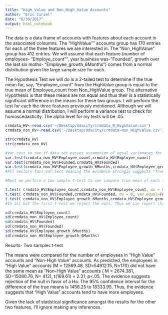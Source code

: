 ```yaml
---
title: "High_Value and Non_High_Value Accounts"
author: "Eric Curiel"
date: "6/30/2017"
output: html_notebook
---
```


The data is a data frame of accounts with features about each account in the associated coloumns. The "HighValue"" accounts group has 170 entries for each of the three features we are interested in. The "Non_HighValue" group has 412 entries. We will assume that each feature (number of employees- "Employe_count"", year business was- "Founded", growth over the last six moths- "Employee_growth_6Months") comes from a normal distribution given the large sample size for each. 

The Hypothesis Test we will do is a 2-tailed test to determine if the true mean for, say, "Employee_count" from the HighValue group is equal to the true mean of Employee_count from Non_HighValue group. The alternative Hypothesis is that these means are not equal and thus their is a statistically significant difference in the means for these two groups. I will perform the test for each the three features previously mentioned. Although we will assume a normal distribution, I will perform a variance test to check for homoscedasticity. The alpha level for my tests will be .05.

```r
crmdata_HV<-read.csv('~/Desktop/Udacity/crmdata_R_HighValue.csv')
crmdata_non_HV<-read.csv('~/Desktop/Udacity/crmdata-non_HighValue.csv')

str(crmdata_HV)
str(crmdata_non_HV)

#Var test to see if data set passes assumption of equal varienaces for t-test. Ho=variance is equal in both groups. Ha= variance is not equal in both groups Alpha= .05
var.test(crmdata_non_HV$Employee_count,crmdata_HV$Employee_count)
var.test(crmdata_non_HV$Founded,crmdata_HV$Founded)
var.test(crmdata_non_HV$Employee_growth_6Months,crmdata_HV$Employee_growth_6Months)
#All vectors fail var.test meaning the evidence strongly suggests "true ratio of varince not equal to 1," given the p-value is < 2.2e-16. Thus we will have to make adjustment for T-test.

#Next we perform a two sample t-test to see compare true mean of each feature in HighValue to non_HighValue. mu is equal to 0 since we are testing against the null hypothesis-that their is no difference in the true means of the two groups. Ho= true mean of the feature in HighValue group is equal to the true mean for the feature in non_HighValue group. Ha= true mean is not equal in the two groups(two-tailed test) alpha = .05

t.test( crmdata_HV$Employee_count,crmdata_non_HV$Employee_count, mu = 0, var.equal=FALSE)
t.test( crmdata_non_HV$Founded,crmdata_HV$Founded, mu = 0, var.equal=FALSE) 
t.test( crmdata_non_HV$Employee_growth_6Months,crmdata_HV$Employee_growth_6Months, mu = 0, var.equal=FALSE) 
#In all but the first t-test we reject the null. Thus we can report that the difference in number of employees is statistically.

sd(crmdata_HV$Employee_count)
sd(crmdata_non_HV$Employee_count)
sd(crmdata_HV$Founded)
sd(crmdata_non_HV$Founded)
sd(crmdata_HV$Employee_growth_6Months)
sd(crmdata_non_HV$Employee_growth_6Months)
```

Results-
Two samples t-test

The means were compared for the number of employees in "High Value" accounts and "Non-High Value" accounts. As predicted, the employees in "High Value" accounts (M = 12569.48, SD=54912.15, N=170) did not have the same mean as "Non-High Value" accounts ( M = 2674.381, SD=15080.76, N= 412), t(169.61) = 2.31, p<.05. The evidence suggests rejection of the null in favor of a Ha. The 95% confidence interval for the difference of the true means is 1456.25 to 18333.95. Thus, the evidence suggests that "High Value" accounts tend to have more employees.  

Given the lack of statistical significance amongst the results for the other two features, I'll ignore making any inferences. 

